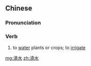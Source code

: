 {{also|浇水}}
==Chinese==
{{zh-forms|s=浇水}}

===Pronunciation===
{{zh-pron
|m=jiāoshuǐ
|c=giu1 seoi2
|cat=v
}}

===Verb===
{{zh-verb}}

# to [[water]] plants or crops; to [[irrigate]]

[[mg:澆水]]
[[zh:澆水]]